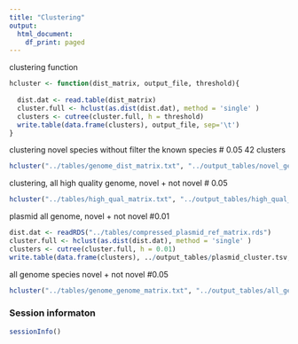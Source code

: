 ```yaml
---
title: "Clustering"
output:
  html_document:
    df_print: paged
---
```


clustering function
```r
hcluster <- function(dist_matrix, output_file, threshold){
  
  dist.dat <- read.table(dist_matrix)
  cluster.full <- hclust(as.dist(dist.dat), method = 'single' )
  clusters <- cutree(cluster.full, h = threshold)
  write.table(data.frame(clusters), output_file, sep='\t')
}
```

clustering novel species without filter the known species  # 0.05 42 clusters
```r
hcluster("../tables/genome_dist_matrix.txt", "../output_tables/novel_genome_cluster.tsv", 0.05)
```

clustering, all high quality genome, novel + not novel # 0.05
```r
hcluster("../tables/high_qual_matrix.txt", "../output_tables/high_qual_genome_cluster.tsv", 0.05)
```

plasmid all genome, novel + not novel #0.01
```r
dist.dat <- readRDS("../tables/compressed_plasmid_ref_matrix.rds")
cluster.full <- hclust(as.dist(dist.dat), method = 'single' )
clusters <- cutree(cluster.full, h = 0.01)
write.table(data.frame(clusters), ../output_tables/plasmid_cluster.tsv, sep='\t')

```

all genome species novel + not novel #0.05
```r
hcluster("../tables/genome_genome_matrix.txt", "../output_tables/all_genome_cluster.tsv", 0.05)
```


### Session informaton
```r
sessionInfo()
```
